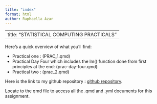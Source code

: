 ```yaml
---
title: "index"
format: html
author: Raphaella Azar 
---
```


---
title: "STATISTICAL COMPUTING PRACTICALS"  
---

Here's a quick overview of what you'll find:

-   Practical one : (PRAC_1.qmd) \
-   Practical Day Four which includes the lm() function done from first principles at the end: (prac-day-four.qmd) \
-   Practical two : (prac_2.qmd)

Here is the link to my github repository : [github repository](https://github.com/azrrap001/PRACTICALS).

Locate to the qmd file to access all the .qmd and .yml documents for this assignment. 
